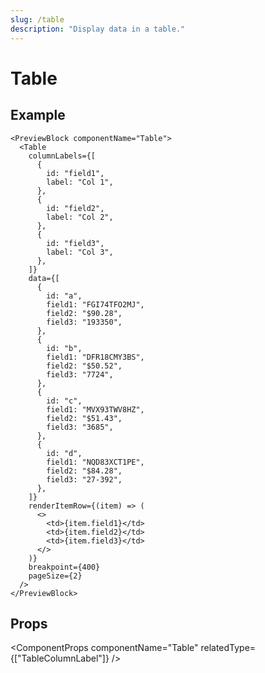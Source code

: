 ```yaml
---
slug: /table
description: "Display data in a table."
---
```


# Table

<ComponentDescription componentName="Table" />

## Example

```tsx live
<PreviewBlock componentName="Table">
  <Table
    columnLabels={[
      {
        id: "field1",
        label: "Col 1",
      },
      {
        id: "field2",
        label: "Col 2",
      },
      {
        id: "field3",
        label: "Col 3",
      },
    ]}
    data={[
      {
        id: "a",
        field1: "FGI74TFO2MJ",
        field2: "$90.28",
        field3: "193350",
      },
      {
        id: "b",
        field1: "DFR18CMY3BS",
        field2: "$50.52",
        field3: "7724",
      },
      {
        id: "c",
        field1: "MVX93TWV8HZ",
        field2: "$51.43",
        field3: "3685",
      },
      {
        id: "d",
        field1: "NQD83XCT1PE",
        field2: "$84.28",
        field3: "27-392",
      },
    ]}
    renderItemRow={(item) => (
      <>
        <td>{item.field1}</td>
        <td>{item.field2}</td>
        <td>{item.field3}</td>
      </>
    )}
    breakpoint={400}
    pageSize={2}
  />
</PreviewBlock>
```

## Props

<ComponentProps componentName="Table" relatedType={["TableColumnLabel"]} />
